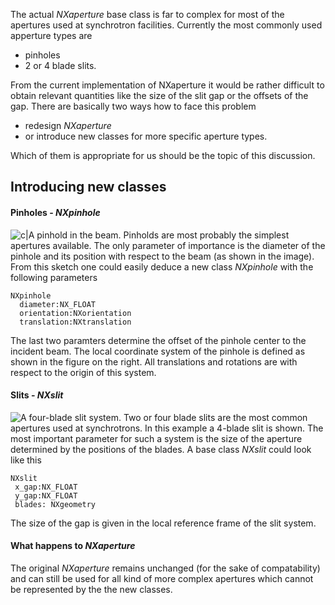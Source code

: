 The actual ''NXaperture'' base class is far to complex for most of the apertures used at synchrotron facilities. Currently the most commonly used apperture types are 
* pinholes
* 2 or 4 blade slits.
From the current implementation of NXaperture it would be rather difficult to obtain relevant quantities like the size of the slit gap or the offsets of the gap. 
There are basically two ways how to face this problem
* redesign ''NXaperture''
* or introduce new classes for more specific aperture types.
Which of them is appropriate for us should be the topic of this discussion.

== Introducing new classes ==

==== Pinholes - ''NXpinhole'' ====
[[Image:pinhole_2.png|upright|frame|right|c|A pinhold in the beam.]]
Pinholds are most probably the simplest apertures available. The only parameter of importance is the diameter of the pinhole and its position with respect to the beam (as shown in the image). 
From this sketch one could easily deduce a new class ''NXpinhole'' with the following parameters
<pre>
NXpinhole
  diameter:NX_FLOAT
  orientation:NXorientation
  translation:NXtranslation
</pre>
The last two paramters determine the offset of the pinhole center to the incident beam. The local coordinate system of the pinhole is defined as shown in the figure on the right. All translations and rotations are with respect to the origin of this system.

==== Slits - ''NXslit'' ====
[[Image:slit.png|frame|right|A four-blade slit system.]]
Two or four blade slits are the most common apertures used at synchrotrons. In this example a 4-blade slit is shown. The most important parameter for such a system is the size of the aperture determined by the positions of the blades. 
A base class ''NXslit'' could look like this
<pre>
NXslit
 x_gap:NX_FLOAT
 y_gap:NX_FLOAT
 blades: NXgeometry
</pre>
The size of the gap is given in the local reference frame of the slit system.

==== What happens to ''NXaperture''====
The original ''NXaperture'' remains unchanged (for the sake of compatability) and can still be used for all kind of more complex apertures which cannot  be represented by the the new classes.
